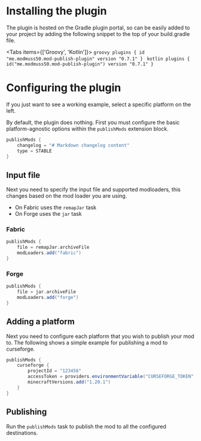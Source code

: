 
# Installing the plugin
 
The plugin is hosted on the Gradle plugin portal, so can be easily added to your project by adding the following snippet to the top of your build.gradle file.
 
<Tabs items={['Groovy', 'Kotlin']}>
  <Tab>
    ```groovy
    plugins {
        id "me.modmuss50.mod-publish-plugin" version "0.7.1"
    }
    ```
  </Tab>
  <Tab>
    ```kotlin
    plugins {
        id("me.modmuss50.mod-publish-plugin") version "0.7.1"
    }
    ```
  </Tab>
</Tabs>

# Configuring the plugin


<Callout type="info" emoji="ℹ️">
    If you just want to see a working example, select a specific platform on the left.
</Callout>

By default, the plugin does nothing. First you must configure the basic platform-agnostic options within the `publishMods` extension block.

```groovy
publishMods {
    changelog = "# Markdown changelog content"
    type = STABLE
}
```

## Input file

Next you need to specify the input file and supported modloaders, this changes based on the mod loader you are using.

- On Fabric uses the `remapJar` task
- On Forge uses the `jar` task

### Fabric

```groovy
publishMods {
    file = remapJar.archiveFile
    modLoaders.add("fabric")
}
```

### Forge

```groovy
publishMods {
    file = jar.archiveFile
    modLoaders.add("forge")
}
```

## Adding a platform

Next you need to configure each platform that you wish to publish your mod to. The following shows a simple example for publishing a mod to curseforge.

```groovy
publishMods {
    curseforge {
        projectId = "123456"
        accessToken = providers.environmentVariable("CURSEFORGE_TOKEN")
        minecraftVersions.add("1.20.1")
    }
}
```
## Publishing

Run the `publishMods` task to publish the mod to all the configured destinations.